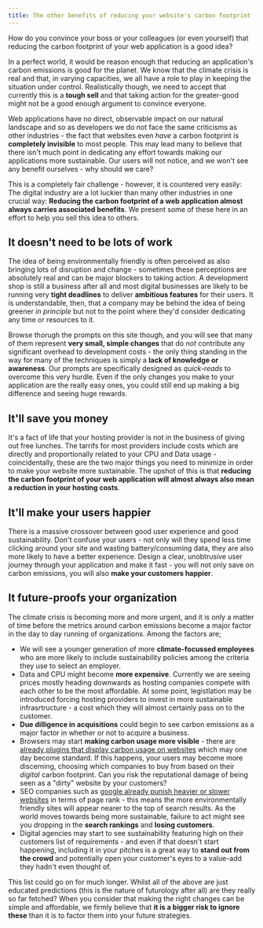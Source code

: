 ```yaml
---
title: The other benefits of reducing your website's carbon footprint
---
```


How do you convince your boss or your colleagues (or even yourself) that reducing the carbon footprint of your web application is a good idea?

In a perfect world, it would be reason enough that reducing an application's carbon emissions is good for the planet. We know that the climate crisis is real and that, in varying capacities, we all have a role to play in keeping the situation under control. Realistically though, we need to accept that currently this is a **tough sell** and that taking action for the greater-good might not be a good enough argument to convince everyone.

Web applications have no direct, observable impact on our natural landscape and so as developers we do not face the same criticisms as other industries - the fact that websites even _have_ a carbon footprint is **completely invisible** to most people. This may lead many to believe that there isn't much point in dedicating any effort towards making our applications more sustainable. Our users will not notice, and we won't see any benefit ourselves - why should we care?

This is a completely fair challenge - however, it is countered very easily: The digital industry are a lot luckier than many other industries in one crucial way: **Reducing the carbon footprint of a web application almost always carries associated benefits**. We present some of these here in an effort to help you sell this idea to others.

## It doesn't need to be lots of work

The idea of being environmentally friendly is often perceived as also bringing lots of disruption and change - sometimes these perceptions are absolutely real and can be major blockers to taking action. A development shop is still a business after all and most digital businesses are likely to be running very **tight deadlines** to deliver **ambitious features** for their users. It is understandable, then, that a company may be behind the idea of being greener _in principle_ but not to the point where they'd consider dedicating any time or resources to it.

Browse thorugh the prompts on this site though, and you will see that many of them represent **very small, simple changes** that do _not_ contribute any significant overhead to development costs - the only thing standing in the way for many of the techniques is simply a **lack of knowledge or awareness**. Our prompts are specifically designed as _quick-reads_ to overcome this very hurdle. Even if the only changes you make to your application are the really easy ones, you could still end up making a big difference and seeing huge rewards.

## It'll save you money

It's a fact of life that your hosting provider is not in the business of giving out free lunches. The tarrifs for most providers include costs which are directly and proportionally related to your CPU and Data usage - coincidentally, these are the two major things you need to minimize in order to make your website more sustainable. The upshot of this is that **reducing the carbon footprint of your web application will almost always also mean a reduction in your hosting costs**.

## It'll make your users happier

There is a massive crossover between good user experience and good sustainability. Don't confuse your users - not only will they spend less time clicking around your site and wasting battery/consuming data, they are also more likely to have a better experience. Design a clear, unobtrusive user journey through your application and make it fast - you will not only save on carbon emissions, you will also **make your customers happier**.

## It future-proofs your organization

The climate crisis is becoming more and more urgent, and it is only a matter of time before the metrics around carbon emissions become a major factor in the day to day running of organizations. Among the factors are;

- We will see a younger generation of more **climate-focussed employees** who are more likely to include sustainability policies among the criteria they use to select an employer.
- Data and CPU might become **more expensive**. Currently we are seeing prices mostly heading downwards as hosting companies compete with each other to be the most affordable. At some point, legistlation may be introduced forcing hosting providers to invest in more sustainable infrasrtructure - a cost which they will almost certainly pass on to the customer.
- **Due dilligence in acquisitions** could begin to see carbon emissions as a major factor in whether or not to acquire a business.
- Browsers may start **making carbon usage more visible** - there are [already plugins that display carbon usage on websites](https://chrome.google.com/webstore/detail/neutral/oagdejngkgbfnaankoehhanicaodcdpd?hl=en) which may one day become standard. If this happens, your users may become more discerning, choosing which companies to buy from based on their _digital_ carbon footprint. Can you risk the reputational damage of being seen as a "dirty" website by your customers?
- SEO companies such as [google already punish heavier or slower websites](https://developers.google.com/search/docs/beginner/seo-starter-guide) in terms of page rank - this means the more environmentally friendly sites will appear nearer to the top of search results. As the world moves towards being more sustainable, failure to act might see you dropping in the **search rankings** and **losing customers**.
- Digital agencies may start to see sustainability featuring high on their customers list of requirements - and even if that doesn't start happening, including it in your pitches is a great way to **stand out from the crowd** and potentially open your customer's eyes to a value-add they hadn't even thought of.

This list could go on for much longer. Whilst all of the above are just educated predictions (this is the nature of futurology after all) are they really so far fetched? When you consider that making the right changes can be simple and affordable, we firmly believe that **it is a bigger risk to ignore these** than it is to factor them into your future strategies.
